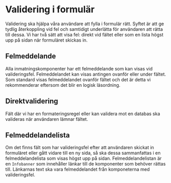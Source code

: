 # Validering i formulär



Validering ska hjälpa våra användare att fylla i formulär rätt. Syftet är att ge tydlig återkoppling vid fel och samtidigt underlätta för användaren att rätta till dessa. Vi har två sätt att visa fel: direkt vid fältet eller som en lista högst upp på sidan när formuläret skickas in.

## Felmeddelande

Alla inmatningskomponenter har ett felmeddelande som kan visas vid valideringsfel. Felmeddelandet kan visas antingen ovanför eller under fältet. Som standard visas felmeddelandet ovanför fältet och det är detta vi rekommenderar eftersom det blir en logisk läsordning.

## Direktvalidering

Fält där vi har en formateringsregel eller kan validera mot en databas ska valideras när användaren lämnar fältet.

## Felmeddelandelista

Om det finns fält som har valideringsfel efter att användaren skickat in formuläret eller gått vidare till en ny sida, så ska dessa sammanfattas i en felmeddelandelista som visas högst upp på sidan. Felmeddelandelistan är en `Infobanner` som innehåller länkar till de komponenter som behöver rättas till.
Länkarnas text ska vara felmeddelandet från komponeterna med valideringsfel.
